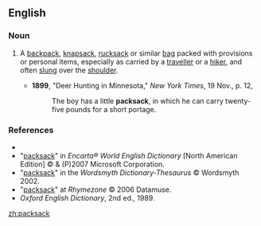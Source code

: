 ==English==

===Noun===
{{en-noun}}

# {{chiefly|US}} A [[backpack]], [[knapsack]], [[rucksack]] or similar [[bag]] packed with provisions or personal items, especially as carried by a [[traveller]] or a [[hiker]], and often [[slung]] over the [[shoulder]].
#*'''1899''', "Deer Hunting in Minnesota," ''New York Times'', 19 Nov., p. 12,
#*:The boy has a little '''packsack''', in which he can carry twenty-five pounds for a short portage.

===References===
*{{R:Dictionary.com}}
*"[http://encarta.msn.com/dictionary_/packsack.html packsack]" in ''Encarta® World English Dictionary'' [North American Edition] © & (P)2007 Microsoft Corporation.
*"[http://www.wordsmyth.net/live/home.php?script=search&matchent=packsack&matchtype=exact packsack]" in the ''Wordsmyth Dictionary-Thesaurus'' © Wordsmyth 2002.
*"[http://www.rhymezone.com/r/rhyme.cgi?Word=packsack packsack]" at ''Rhymezone'' © 2006 Datamuse.
*''Oxford English Dictionary'', 2nd ed., 1989.

[[zh:packsack]]